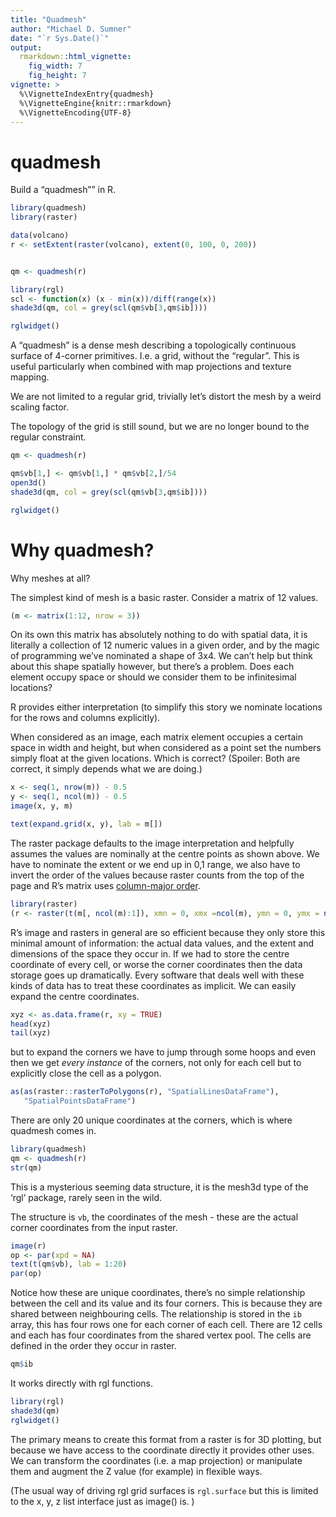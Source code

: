 ```yaml
---
title: "Quadmesh"
author: "Michael D. Sumner"
date: "`r Sys.Date()`"
output:
  rmarkdown::html_vignette:
    fig_width: 7
    fig_height: 7
vignette: >
  %\VignetteIndexEntry{quadmesh}
  %\VignetteEngine{knitr::rmarkdown}
  %\VignetteEncoding{UTF-8}
---
```


# quadmesh

Build a "quadmesh"" in R. 

```r
library(quadmesh)
library(raster)

data(volcano)
r <- setExtent(raster(volcano), extent(0, 100, 0, 200))


qm <- quadmesh(r)

library(rgl)
scl <- function(x) (x - min(x))/diff(range(x))
shade3d(qm, col = grey(scl(qm$vb[3,qm$ib])))

rglwidget()
```

A "quadmesh" is a dense mesh describing a topologically continuous surface of 4-corner primitives. I.e. a grid, without the "regular". This is useful particularly when combined with map projections and texture mapping. 

We are not limited to a regular grid, trivially let's distort the mesh by a weird scaling factor. 

The topology of the grid is still sound, but we are no longer bound to the regular constraint. 

```r
qm <- quadmesh(r)

qm$vb[1,] <- qm$vb[1,] * qm$vb[2,]/54
open3d()
shade3d(qm, col = grey(scl(qm$vb[3,qm$ib])))

rglwidget()
```

# Why quadmesh? 

Why meshes at all? 

The simplest kind of mesh is a basic raster. Consider a matrix of 12 values. 

```r
(m <- matrix(1:12, nrow = 3))
```

On its own this matrix has absolutely nothing to do with spatial data, it is literally a collection of 12 numeric values in a given order, and by the magic of programming we've nominated a shape of 3x4. We can't help but think about this shape spatially however, but there's a problem. Does each element occupy space or should we consider them to be infinitesimal locations? 

R provides either interpretation (to simplify this story we nominate locations for the rows and columns explicitly).  

When considered as an image, each matrix element occupies a certain space in width and height,  but when considered as a point set the numbers simply float at the given locations. Which is correct? (Spoiler: Both are correct, it simply depends what we are doing.) 

```r
x <- seq(1, nrow(m)) - 0.5
y <- seq(1, ncol(m)) - 0.5
image(x, y, m)

text(expand.grid(x, y), lab = m[])

```

The raster package defaults to the image interpretation and helpfully assumes the values are nominally at the centre points as shown above. We have to nominate the extent or we end up in 0,1 range, we also have to invert the order of the values because raster counts from the top of the page and R's matrix uses [column-major order](https://cran.r-project.org/web/packages/reticulate/vignettes/arrays.html).

```r
library(raster)
(r <- raster(t(m[, ncol(m):1]), xmn = 0, xmx =ncol(m), ymn = 0, ymx = nrow(m)))
```


R's image and rasters in general are so efficient because they only store this minimal amount of information: the actual data values, and the extent and dimensions of the space they occur in. If we had to store the centre coordinate of every cell, or worse the corner coordinates then the data storage goes up dramatically. Every software that deals well with these kinds of data has to treat these coordinates as implicit.  We can easily expand the centre coordinates. 


```r
xyz <- as.data.frame(r, xy = TRUE)
head(xyz)
tail(xyz)
```

but to expand the corners we have to jump through some hoops and even then we get *every instance* of the corners, not only for each cell but to explicitly close the cell as a polygon. 

```r
as(as(raster::rasterToPolygons(r), "SpatialLinesDataFrame"), 
   "SpatialPointsDataFrame")

```

There are only 20 unique coordinates at the corners, which is where quadmesh comes in. 

```r
library(quadmesh)
qm <- quadmesh(r)
str(qm)
```


This is a mysterious seeming data structure, it is the mesh3d type of the 'rgl' package, rarely seen in the wild. 

The structure is `vb`, the coordinates of the mesh - these are the
actual corner coordinates from the input raster.  

```r
image(r)
op <- par(xpd = NA)
text(t(qm$vb), lab = 1:20)
par(op)
```


Notice how these are unique coordinates, there's no simple relationship between the cell and its value and its four corners. This is because they are shared between neighbouring cells. The relationship is stored in the `ib` array, this has four rows one for each corner of each cell. There are 12 cells and each has four coordinates from the shared vertex pool. The cells are defined in the order they occur in raster. 

```r
qm$ib
```

It works directly with rgl functions. 


```r
library(rgl)
shade3d(qm)
rglwidget()
```


The primary means to create this format from a raster is for 3D plotting, but because we have access to the coordinate directly it provides other uses. We can transform the coordinates (i.e. a map projection) or manipulate them and augment the Z value (for example) in flexible ways. 

(The usual way of driving rgl grid surfaces is `rgl.surface` but this is limited to the x, y, z list interface just as image() is. )


